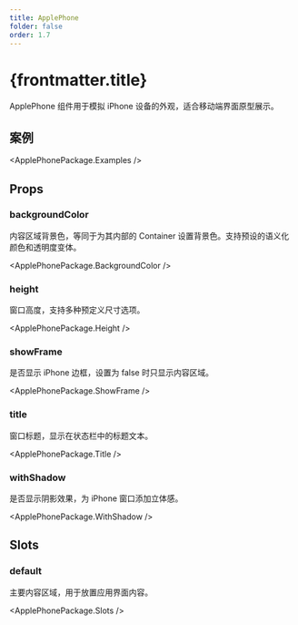 ```yaml
---
title: ApplePhone
folder: false
order: 1.7
---
```



# {frontmatter.title}

ApplePhone 组件用于模拟 iPhone 设备的外观，适合移动端界面原型展示。

## 案例

<ApplePhonePackage.Examples />

## Props

### backgroundColor

内容区域背景色，等同于为其内部的 Container 设置背景色。支持预设的语义化颜色和透明度变体。

<ApplePhonePackage.BackgroundColor />

### height

窗口高度，支持多种预定义尺寸选项。

<ApplePhonePackage.Height />

### showFrame

是否显示 iPhone 边框，设置为 false 时只显示内容区域。

<ApplePhonePackage.ShowFrame />

### title

窗口标题，显示在状态栏中的标题文本。

<ApplePhonePackage.Title />

### withShadow

是否显示阴影效果，为 iPhone 窗口添加立体感。

<ApplePhonePackage.WithShadow />

## Slots

### default

主要内容区域，用于放置应用界面内容。

<ApplePhonePackage.Slots />
